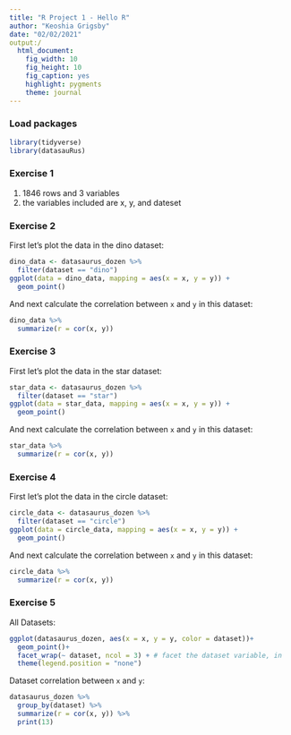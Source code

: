 ```yaml
---
title: "R Project 1 - Hello R"
author: "Keoshia Grigsby"
date: "02/02/2021"
output:/ 
  html_document: 
    fig_width: 10
    fig_height: 10
    fig_caption: yes
    highlight: pygments
    theme: journal
---
```


### Load packages

```r
library(tidyverse) 
library(datasauRus)
```


### Exercise 1

1. 1846 rows and 3 variables
2. the variables included are x, y, and dateset


### Exercise 2


First let's plot the data in the dino dataset:

```r
dino_data <- datasaurus_dozen %>%
  filter(dataset == "dino")
ggplot(data = dino_data, mapping = aes(x = x, y = y)) +
  geom_point()
```

And next calculate the correlation between `x` and `y` in this dataset:

```r
dino_data %>%
  summarize(r = cor(x, y))
```

### Exercise 3

First let's plot the data in the star dataset:

```r
star_data <- datasaurus_dozen %>%
  filter(dataset == "star")
ggplot(data = star_data, mapping = aes(x = x, y = y)) +
  geom_point()

```

And next calculate the correlation between `x` and `y` in this dataset:
 
```r
star_data %>%
  summarize(r = cor(x, y))

```

### Exercise 4

First let's plot the data in the circle dataset:

```r
circle_data <- datasaurus_dozen %>%
  filter(dataset == "circle")
ggplot(data = circle_data, mapping = aes(x = x, y = y)) +
  geom_point()

```

And next calculate the correlation between `x` and `y` in this dataset:
 
```r
circle_data %>%
  summarize(r = cor(x, y))

```
### Exercise 5
All Datasets:
``` r
ggplot(datasaurus_dozen, aes(x = x, y = y, color = dataset))+
  geom_point()+
  facet_wrap(~ dataset, ncol = 3) + # facet the dataset variable, in   3 cols
  theme(legend.position = "none")
```

Dataset correlation between `x` and `y`:
```r

datasaurus_dozen %>%
  group_by(dataset) %>%
  summarize(r = cor(x, y)) %>%
  print(13)

```